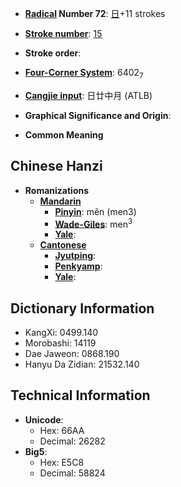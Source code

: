 * '''[[Wiktionary:Chinese radical index| Radical]] Number 72''': [[Wiktionary:Chinese radical index 日|日]]+11 strokes

* '''[[Wiktionary:Chinese total strokes index|Stroke number]]''': [[Wiktionary:Chinese total strokes index 15|15]]

* '''Stroke order''': 

* '''[[Wiktionary:Chinese four corner index|Four-Corner System]]''': 6402<sub>7</sub>

* '''[[Wiktionary:Chinese Cangjie index|Cangjie input]]''': 日廿中月 (ATLB)

* '''Graphical Significance and Origin''': 

* '''Common Meaning'''

== Chinese Hanzi ==

* '''Romanizations'''
** '''[[Mandarin]]'''
*** '''[[Pinyin]]''': měn (men3)
*** '''[[Wade-Giles]]''': men<sup>3</sup>
*** '''[[Yale]]''': 
** '''[[Cantonese]]'''
*** '''[[Jyutping]]''':
*** '''[[Penkyamp]]''': 
*** '''[[Yale]]''': 

== Dictionary Information ==

* KangXi: 0499.140
* Morobashi: 14119
* Dae Jaweon: 0868.190
* Hanyu Da Zidian: 21532.140

== Technical Information ==

* '''Unicode''':
** Hex: 66AA
** Decimal: 26282
* '''Big5''':
** Hex: E5C8
** Decimal: 58824